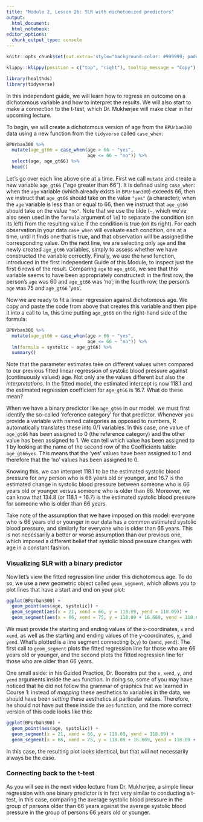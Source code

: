 ```yaml
---
title: "Module 2, Lesson 2b: SLR with dichotomized predictors"
output: 
  html_document:
  html_notebook:
editor_options: 
  chunk_output_type: console
---
```


```r
knitr::opts_chunk$set(out.extra='style="background-color: #999999; padding:7px; display: inline-block;"')
```


```r
klippy::klippy(position = c("top", "right"), tooltip_message = "Copy")
```

```r
library(healthds)
library(tidyverse)
```

In this independent guide, we will learn how to regress an outcome on a
dichotomous variable and how to interpret the results. We will also start to
make a connection to the t-test, which Dr. Mukherjee will make clear in her
upcoming lecture.

To begin, we will create a dichotomous version of age from the `BPUrban300` data
using a new function from the `tidyverse` called `case_when`:


```r
BPUrban300 %>% 
  mutate(age_gt66 = case_when(age > 66 ~ "yes", 
                              age <= 66 ~ "no")) %>%
  select(age, age_gt66) %>%
  head()
```

Let's go over each line above one at a time. First we call `mutate` and create a
new variable `age_gt66` ("age greater than 66"). It is defined using
`case_when`: when the `age` variable (which already exists in `BPUrban300`)
exceeds 66, then we instruct that `age_gt66` should take on the value `"yes"` (a
character); when the `age` variable is less than or equal to 66, then we
instruct that `age_gt66` should take on the value `"no"`. Note that we use the
tilde (`~`, which we've also seen used in the `formula` argument of `lm`) to
separate the condition (on its left) from the resulting value if the condition
is true (on its right). For each observation in your data `case_when` will
evaluate each condition, one at a time, until it finds one that is true, and
that observation will be assigned the corresponding value. On the next line, we
are selecting only `age` and the newly created `age_gt66` variables, simply to
assess whether we have constructed the variable correctly. Finally, we use the
`head` function, introduced in the first Independent Guide of this Module, to inspect just the first 6 rows
of the result. Comparing `age` to `age_gt66`, we see that this variable seems to
have been appropriately constructed: in the first row, the person's `age` was 60
and `age_gt66` was 'no'; in the fourth row, the person's `age` was 75 and
`age_gt66` 'yes'.

Now we are ready to fit a linear regression against dichotomous age. We copy and
paste the code from above that creates this variable and then pipe it into a
call to `lm`, this time putting `age_gt66` on the right-hand side of the
formula:

```r
BPUrban300 %>% 
  mutate(age_gt66 = case_when(age > 66 ~ "yes", 
                              age <= 66 ~ "no")) %>%
  lm(formula = systolic ~ age_gt66) %>%
  summary()
```

Note that the parameter estimates take on different values when compared to our
previous fitted linear regression of systolic blood pressure against
(continuously valued) age. Not only are the values different but also the
*interpretations*. In the fitted model, the estimated intercept is now 118.1 and
the estimated regression coefficient for `age_gt66` is 16.7. What do these mean?

When we have a binary predictor like `age_gt66` in our model, we must first
identify the so-called 'reference category' for that predictor. Whenever you
provide a variable with named categories as opposed to numbers, R automatically
translates these into 0/1 variables. In this case, one value of `age_gt66` has
been assigned to 0 (the reference category) and the other value has been
assigned to 1. We can tell which value has been assigned to 1 by looking at the
name of the second row of the Coefficients table: `age_gt66yes`. This means that
the 'yes' values have been assigned to 1 and therefore that the 'no' values
has been assigned to 0.

Knowing this, we can interpret 118.1 to be the estimated systolic blood pressure
for any person who is 66 years old or younger, and 16.7 is the estimated change
in systolic blood pressure between someone who is 66 years old or younger versus
someone who is older than 66. Moreover, we can know that 134.8 (or 118.1 + 16.7)
is the estimated systolic blood pressure for someone who is older than 66 years.

Take note of the assumption that we have imposed on this model: everyone who is 66
years old or younger in our data has a common estimated systolic blood pressure,
and similarly for everyone who is older than 66 years. This is not necessarily a
better or worse assumption than our previous one, which imposed a different
belief that systolic blood pressure changes with age in a constant fashion.

### Visualizing SLR with a binary predictor

Now let's view the fitted regression line under this dichotomous age. To do
so, we use a new geometric object called `geom_segment`, which allows you to
plot lines that have a start and end on your plot:

```r
ggplot(BPUrban300) + 
  geom_point(aes(age, systolic)) + 
  geom_segment(aes(x = 21, xend = 66, y = 118.09, yend = 118.09)) +
  geom_segment(aes(x = 66, xend = 75, y = 118.09 + 16.669, yend = 118.09 + 16.669))
```

We must provide the starting and ending values of the x-coordinates, `x` and
`xend`, as well as the starting and ending values of the y-coordinates, `y`, and
`yend`. What's plotted is a line segment connecting (`x`,`y`) to (`xend`,
`yend`). The first call to `geom_segment` plots the fitted regression line for
those who are 66 years old or younger, and the second plots the fitted
regression line for those who are older than 66 years.

One small aside: in his Guided Practice, Dr. Boonstra put the `x`, `xend`,
`y`, and `yend` arguments inside the `aes` function. In doing so, some of you
may have noticed that he did not follow the grammar of graphics that we learned
in Course 1: instead of *mapping* these aesthetics to variables in the data, we
should have been *setting* these aesthetics at particular values. Therefore, he
should not have put these inside the `aes` function, and the more correct version
of this code looks like this:

```r
ggplot(BPUrban300) + 
  geom_point(aes(age, systolic)) + 
  geom_segment(x = 21, xend = 66, y = 118.09, yend = 118.09) +
  geom_segment(x = 66, xend = 75, y = 118.09 + 16.669, yend = 118.09 + 16.669)
```

In this case, the resulting plot looks identical, but that will not necessarily
always be the case.

### Connecting back to the t-test

As you will see in the next video lecture from Dr. Mukherjee, a simple linear
regression with one binary predictor is in fact very similar to conducting
a t-test, in this case, comparing the average systolic blood pressure in the
group of persons older than 66 years against the average systolic blood
pressure in the group of persons 66 years old or younger. 

